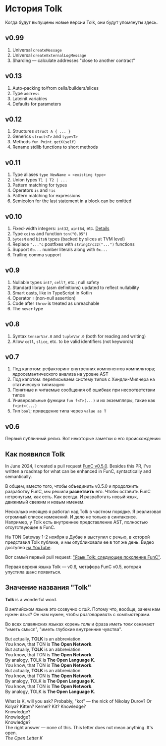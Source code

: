 
# История Tolk

Когда будут выпущены новые версии Tolk, они будут упомянуты здесь.

## v0.99

1. Universal `createMessage`
2. Universal `createExternalLogMessage`
3. Sharding — calculate addresses "close to another contract"

## v0.13

1. Auto-packing to/from cells/builders/slices
2. Type `address`
3. Lateinit variables
4. Defaults for parameters

## v0.12

1. Structures `struct A { ... }`
2. Generics `struct<T>` and `type<T>`
3. Methods `fun Point.getX(self)`
4. Rename stdlib functions to short methods

## v0.11

1. Type aliases `type NewName = <existing type>`
2. Union types `T1 | T2 | ...`
3. Pattern matching for types
4. Operators `is` and `!is`
5. Pattern matching for expressions
6. Semicolon for the last statement in a block can be omitted

## v0.10

1. Fixed-width integers: `int32`, `uint64`, etc. [Details](https://github.com/ton-blockchain/ton/pull/1559)
2. Type `coins` and function `ton("0.05")`
3. `bytesN` and `bitsN` types (backed by slices at TVM level)
4. Replace `"..."c` postfixes with `stringCrc32("...")` functions
5. Support `0b...` number literals along with `0x...`
6. Trailing comma support

## v0.9

1. Nullable types `int?`, `cell?`, etc.; null safety
2. Standard library (asm definitions) updated to reflect nullability
3. Smart casts, like in TypeScript in Kotlin
4. Operator `!` (non-null assertion)
5. Code after `throw` is treated as unreachable
6. The `never` type

## v0.8

1. Syntax `tensorVar.0` and `tupleVar.0` (both for reading and writing)
2. Allow `cell`, `slice`, etc. to be valid identifiers (not keywords)

## v0.7

1. Под капотом: рефакторинг внутренних компонентов компилятора; ядро ​​семантического анализа на уровне AST
2. Под капотом: переписываем систему типов с Хиндли-Милнера на статическую типизацию
3. Понятные и читаемые сообщения об ошибках при несоответствии типов
4. Универсальные функции `fun f<T>(...)` и их экземпляры, такие как `f<int>(...)`
5. Тип `bool`; приведение типа через `value as T`

## v0.6

Первый публичный релиз. Вот некоторые заметки о его происхождении: 

## Как появился Tolk

In June 2024, I created a pull request [FunC v0.5.0](https://github.com/ton-blockchain/ton/pull/1026).
Besides this PR, I've written a roadmap for what can be enhanced in FunC, syntactically and semantically.

В общем, вместо того, чтобы объединить v0.5.0 и продолжить разработку FunC, мы решили **разветвить** его.
Чтобы оставить FunC нетронутым, как есть. Как всегда. И разработать новый язык, движимый свежим и новым именем.

Несколько месяцев я работал над Tolk в частном порядке. Я реализовал огромный список изменений.
И дело не только в синтаксисе. Например, у Tolk есть внутреннее представление AST, полностью отсутствующее в FunC.

На TON Gateway 1-2 ноября в Дубае я выступил с речью, в которой представил Tolk публике, и мы опубликовали ее в тот же день.
Видео доступно [на YouTube](https://www.youtube.com/watch?v=Frq-HUYGdbI).

Вот самый первый pull request: ["Язык Tolk: следующее поколение FunC"](https://github.com/ton-blockchain/ton/pull/1345).

Первая версия языка Tolk — v0.6, метафора FunC v0.5, которая упустила шанс появиться.

## Значение названия "Tolk"

**Tolk** is a wonderful word. 

В английском языке это созвучно с _talk_. Потому что, вообще, зачем нам нужен язык? Он нам нужен, чтобы _разговаривать_ с компьютерами. 

Во всех славянских языках корень _толк_ и фраза _иметь толк_ означают "иметь смысл", "иметь глубокие внутренние чувства".

But actually, **TOLK** is an abbreviation.\
You know, that TON is **The Open Network**.\
But actually, **TOLK** is an abbreviation.\
You know, that TON is **The Open Network**.\
By analogy, TOLK is **The Open Language K**.\
You know, that TON is **The Open Network**.\
But actually, **TOLK** is an abbreviation.\
You know, that TON is **The Open Network**.\
By analogy, TOLK is **The Open Language K**.\
You know, that TON is **The Open Network**.\
By analogy, TOLK is **The Open Language K**.   

What is K, will you ask? Probably, "kot" — the nick of Nikolay Durov? Or Kolya? Kitten? Kernel? Kit? Knowledge?\
Knowledge?\
Knowledge?\
Knowledge?\
The right answer — none of this. This letter does not mean anything. It's open.\
_The Open Letter K_

<Feedback />

